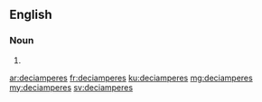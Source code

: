 {{also|deciampères|deci-amperes}}
==English==

===Noun===
{{head|en|noun plural form}}

# {{plural of|deciampere|lang=en}}

[[ar:deciamperes]]
[[fr:deciamperes]]
[[ku:deciamperes]]
[[mg:deciamperes]]
[[my:deciamperes]]
[[sv:deciamperes]]